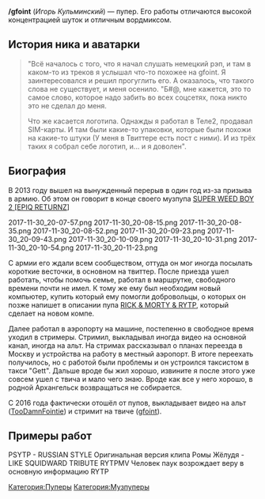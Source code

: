 {{Инфобокс для пуперов
|title2=/gfoint
|другие_ники=TooDamnFointie
|image3=[[Файл:Gfoint.jpg|thumb|700px]]
|сферы_творчества=RYTP, RYTPMV, Стримы
|год_начала=2011
|image4=[[Файл:Игорь_Кульминский.jpg|thumb|200px]]
|имя_фамилия=Игорь Кульминский
|дата_рождения=9 марта
|место_проживания=Москва
|ссылки=
*[https://www.youtube.com/gfoint YouTube]
*[https://www.youtube.com/user/djifointie Альт. канал]
*[https://vk.com/gfoint_pub Группа ВК]
*[https://vk.com/gfoint Страница Вк]
}}
'''/gfoint''' (''Игорь Кульминский'') — пупер. Его работы отличаются высокой концентрацией шуток и отличным вордмиксом.
==История ника и аватарки==
<blockquote>
"Всё началось с того, что я начал слушать немецкий рэп, и там в каком-то из треков я услышал что-то похожее на gfoint. Я заинтересовался и решил прогуглить его. А оказалось, что такого слова не существует, и меня осенило. "Б#@, мне кажется, это то самое слово, которое надо забить во всех соцсетях, пока никто это не сделал до меня.

Что же касается логотипа. Однажды я работал в Теле2, продавал SIM-карты. И там были какие-то упаковки, которые были похожи на какие-то штуки (У меня в Твиттере есть пост с ними). И из трёх таких я собрал себе логотип, и... и я доволен".
</blockquote>

==Биография==

В 2013 году вышел на вынужденный перерыв в один год из-за призыва в армию. Об этом он говорит в конце своего музпупа [https://www.youtube.com/watch?v=61Gqa-gqjq8 SUPER WEED BOY 2 [EPIQ RETURNZ]]
<gallery type="slideshow" widths="350" position="left">
2017-11-30_20-07-57.png
2017-11-30_20-08-15.png
2017-11-30_20-08-35.png
2017-11-30_20-08-52.png
2017-11-30_20-09-23.png
2017-11-30_20-09-43.png
2017-11-30_20-10-09.png
2017-11-30_20-10-31.png
2017-11-30_20-10-54.png
2017-11-30_20-11-23.png
</gallery>
С армии его ждали всем сообществом, оттуда он мог иногда посылать короткие весточки, в основном на твиттер. После приезда ушел работать, чтобы помочь семье, работал в маршрутке, свободного времени почти не имел. К тому же ему был необходим новый компьютер, купить который ему помогли добровольцы, о которых он позже напишет в описании пупа [https://www.youtube.com/watch?v=BKK8s5JUJ9Y RICK & MORTY & RYTP], который сделает на новом компе.

Далее работал в аэропорту на машине, постепенно в свободное время уходил в стримеры. Стримил, выкладывал иногда видео на основной канал, иногда на альт. На стримах рассказывал о планах переезда в Москву и устройства на работу в местный аэропорт. В итоге переехать получилось, но с работой были проблемы и он устроился таксистом в такси "Gett". Дальше вроде бы жил хорошо, извините я после этого уже совсем ушел с твича и мало чего знаю. Вроде как все у него хорошо, в родной Архангельск возвращаться не собирается.

С 2016 года фактически отошёл от пупов, выкладывает видео на альт ([https://www.youtube.com/user/djifointie TooDamnFointie]) и стримит на твиче ([https://twitch.tv/gfoint gfoint]).
==Примеры работ==
<gallery widths="150" columns="dynamic">
PSYTP - RUSSIAN STYLE
Оригинальная версия клипа Ромы Жёлудя - LIKE
SQUIDWARD TRIBUTE RYTPMV
Человек паук возрождает веру в основную информацию RYTP
</gallery>
[[Категория:Пуперы]]
[[Категория:Музпуперы]]
